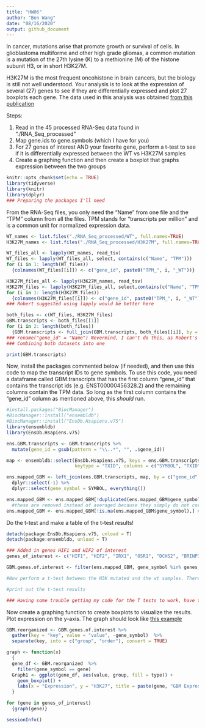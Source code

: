 ---
title: "HW06"
author: "Ben Wang"
date: "08/16/2020"
output: github_document
---

In cancer, mutations arise that promote growth or survival of cells. In glioblastoma multiforme and other high grade gliomas, a common mutation is a mutation of the 27th lysine (K) to a methionine (M) of the histone subunit H3, or in short H3K27M. 

H3K27M is the most frequent oncohistone in brain cancers, but the biology is still not well understood. Your analysis is to look at the expression of several (27) genes to see if they are differentially expressed and plot 27 boxplots each gene. The data used in this analysis was obtained [from this publication](https://pubmed.ncbi.nlm.nih.gov/31085178/) 

Steps: 

  1. Read in the 45 processed RNA-Seq data found in "./RNA_Seq_processed"
  2. Map gene.ids to gene.symbols (which I have for you)
  3. For 27 genes of interest AND your favorite gene, perform a t-test to see if it is differentially expressed between the WT vs H3K27M samples
  4. Create a graphing function and then create a boxplot that graphs expression between the two groups
  
```{r setup, echo = FALSE}
knitr::opts_chunk$set(echo = TRUE)
library(tidyverse)
library(knitr)
library(dplyr)
### Preparing the packages I'll need
```

From the RNA-Seq files, you only need the "Name" from one file and the "TPM" column from all the files. TPM stands for "transcripts per million" and is a common unit for normalized expression data. 

```{r load in data}
WT_names <- list.files("./RNA_Seq_processed/WT", full.names=TRUE)
H3K27M_names <- list.files("./RNA_Seq_processed/H3K27M", full.names=TRUE)

WT_files_all <- lapply(WT_names, read_tsv)
WT_files <- lapply(WT_files_all, select, contains(c("Name", "TPM")))
for (i in 1: length(WT_files))
  {colnames(WT_files[[i]]) <- c("gene_id", paste0("TPM_", i, "_WT"))}

H3K27M_files_all <- lapply(H3K27M_names, read_tsv)
H3K27M_files <- lapply(H3K27M_files_all, select,contains(c("Name", "TPM")))
for (i in 1: length(H3K27M_files))
  {colnames(H3K27M_files[[i]]) <- c("gene_id", paste0("TPM_", i, "_WT"))}
### Robert suggested using lapply would be better here

both_files <- c(WT_files, H3K27M_files)
GBM.transcripts <- both_files[[1]]
for (i in 2: length(both_files))
  {GBM.transcripts <- full_join(GBM.transcripts, both_files[[i]], by = "gene_id")} 
### rename("gene_id" = "Name") Nevermind, I can't do this, as Robert's note below mentions, we need "gene_id" as the first column 
### Combining both datasets into one 

print(GBM.transcripts)
```

Now, install the packages commented below (if needed), and then use this code to map the transcript IDs to gene symbols. To use this code, you need a dataframe called GBM.transcripts that has the first column "gene_id" that contains the transcript ids (e.g. ENST00000456328.2) and the remaining columns contain the TPM data. So long as the first column contains the "gene_id" column as mentioned above, this *should* run. 

```{r map gene.ids to gene.symbols using ensembldb, message = FALSE, warning = FALSE}
#install.packages("BiocManager")
#BiocManager::install("ensembldb")
#BiocManager::install("EnsDb.Hsapiens.v75")
library(ensembldb)
library(EnsDb.Hsapiens.v75)

ens.GBM.transcripts <- GBM.transcripts %>% 
  mutate(gene_id = gsub(pattern = "\\..*", "", .$gene_id))

map <- ensembldb::select(EnsDb.Hsapiens.v75, keys = ens.GBM.transcripts$gene_id,
                         keytype = "TXID", columns = c("SYMBOL", "TXID"))

ens.mapped_GBM <- left_join(ens.GBM.transcripts, map, by = c("gene_id" = "TXID")) %>% 
  dplyr::select(-1) %>% 
  dplyr::select(gene_symbol = SYMBOL, everything())

ens.mapped_GBM <- ens.mapped_GBM[!duplicated(ens.mapped_GBM$gene_symbol),] #remove duplicated gene symbols
  #these are removed instead of averaged because they simply do not correlate particularly well. 
ens.mapped_GBM <- ens.mapped_GBM[!is.na(ens.mapped_GBM$gene_symbol),] #remove NA values
```

Do the t-test and make a table of the t-test results!

```{r t.test for difference between a bunch of genes}
detach(package:EnsDb.Hsapiens.v75, unload = T)
detach(package:ensembldb, unload = T)

### Added in genes HIF1 and HIF2 of interest
genes_of_interest <- c("HIF1", "HIF2", "IRX1", "OSR1", "DCHS2", "BRINP3", "TOB2P1", "FOXD1", "ZFPM2", "GLB1", "ALG5", "TRIM4", "ADARB2", "PCDHGA11", "IDH1", "EGFR", "MGMT", "TERT", "PTEN", "TP53", "RB1", "PTEN", "ATRX", "PDGFRA", "PIK3CA", "MICA", "CDKN2A", "EZH2", "BRD2")

GBM.genes.of.interest <- filter(ens.mapped_GBM, gene_symbol %in% genes_of_interest)

#Now perform a t-test between the H3K mutated and the wt samples. There are many ways to do this actually, you can use a for loop or you could do the tidy alternative with broom(), but the for loop is probably the easiest

#print out the t-test results

### Having some trouble getting my code for the T tests to work, have temporarily moved my code for organizing the code down to the graphing section so that the graphing section will run. Will look into this again when I get the chance!
```

Now create a graphing function to create boxplots to visualize the results. Plot expression on the y-axis. The graph should look like [this example](IRX1_example.png)

```{r create a graphing function}
GBM.reorganized <- GBM.genes.of.interest %>% 
  gather(key = "key", value = "value", -gene_symbol)  %>%
  separate(key, into = c("group", "order"), convert = TRUE)

graph <- function(x) 
  {
  gene_df <- GBM.reorganized  %>%
    filter(gene_symbol == gene)
  Graph1 <- ggplot(gene_df, aes(value, group, fill = type)) + 
    geom_boxplot() +
    labs(x = "Expression", y = "H3K27", title = paste(gene, "GBM Expression\nby H3K27 WT or        Mutant"))
  }

for (gene in genes_of_interest) 
  {graph(gene)}
```

```{r reproducibility}
sessionInfo()
```